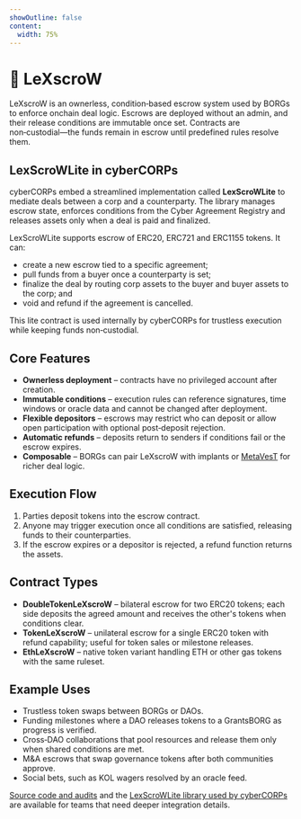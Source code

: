 ```yaml
---
showOutline: false
content:
  width: 75%
---
```


# 🤝 LeXscroW

LeXscroW is an ownerless, condition‑based escrow system used by BORGs to enforce onchain deal logic. Escrows are deployed without an admin, and their release conditions are immutable once set. Contracts are non‑custodial—the funds remain in escrow until predefined rules resolve them.

## LexScroWLite in cyberCORPs

cyberCORPs embed a streamlined implementation called **LexScroWLite** to mediate deals between a corp and a counterparty. The library manages escrow state, enforces conditions from the Cyber Agreement Registry and releases assets only when a deal is paid and finalized.

LexScroWLite supports escrow of ERC20, ERC721 and ERC1155 tokens. It can:

- create a new escrow tied to a specific agreement;
- pull funds from a buyer once a counterparty is set;
- finalize the deal by routing corp assets to the buyer and buyer assets to the corp; and
- void and refund if the agreement is cancelled.

This lite contract is used internally by cyberCORPs for trustless execution while keeping funds non‑custodial.

## Core Features

- **Ownerless deployment** – contracts have no privileged account after creation.
- **Immutable conditions** – execution rules can reference signatures, time windows or oracle data and cannot be changed after deployment.
- **Flexible depositors** – escrows may restrict who can deposit or allow open participation with optional post‑deposit rejection.
- **Automatic refunds** – deposits return to senders if conditions fail or the escrow expires.
- **Composable** – BORGs can pair LeXscroW with implants or [MetaVesT](/cyberdeals/metavest) for richer deal logic.

## Execution Flow

1. Parties deposit tokens into the escrow contract.
2. Anyone may trigger execution once all conditions are satisfied, releasing funds to their counterparties.
3. If the escrow expires or a depositor is rejected, a refund function returns the assets.

## Contract Types

- **DoubleTokenLeXscroW** – bilateral escrow for two ERC20 tokens; each side deposits the agreed amount and receives the other's tokens when conditions clear.
- **TokenLeXscroW** – unilateral escrow for a single ERC20 token with refund capability; useful for token sales or milestone releases.
- **EthLeXscroW** – native token variant handling ETH or other gas tokens with the same ruleset.

## Example Uses

- Trustless token swaps between BORGs or DAOs.
- Funding milestones where a DAO releases tokens to a GrantsBORG as progress is verified.
- Cross‑DAO collaborations that pool resources and release them only when shared conditions are met.
- M&A escrows that swap governance tokens after both communities approve.
- Social bets, such as KOL wagers resolved by an oracle feed.

[Source code and audits](https://github.com/MetaLex-Tech/LeXscroW) and the [LexScroWLite library used by cyberCORPs](https://github.com/MetaLex-Tech/cybercorps-contracts/blob/develop/src/libs/LexScroWLite.sol) are available for teams that need deeper integration details.
